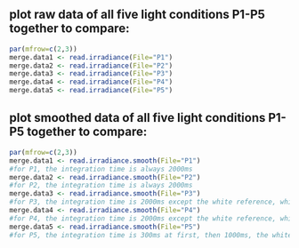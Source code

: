 ## plot raw data of all five light conditions P1-P5 together to compare: 

```{r}
par(mfrow=c(2,3))
merge.data1 <- read.irradiance(File="P1")
merge.data2 <- read.irradiance(File="P2")
merge.data3 <- read.irradiance(File="P3")
merge.data4 <- read.irradiance(File="P4")
merge.data5 <- read.irradiance(File="P5")
```

## plot smoothed data of all five light conditions P1-P5 together to compare: 

```{r}
par(mfrow=c(2,3))
merge.data1 <- read.irradiance.smooth(File="P1")
#for P1, the integration time is always 2000ms
merge.data2 <- read.irradiance.smooth(File="P2")
#for P2, the integration time is always 2000ms
merge.data3 <- read.irradiance.smooth(File="P3")
#for P3, the integration time is 2000ms except the white reference, which is 1000ms
merge.data4 <- read.irradiance.smooth(File="P4")
#for P4, the integration time is 2000ms except the white reference, which is 1000ms
merge.data5 <- read.irradiance.smooth(File="P5")
#for P5, the integration time is 300ms at first, then 1000ms, the white reference is 90ms
```
